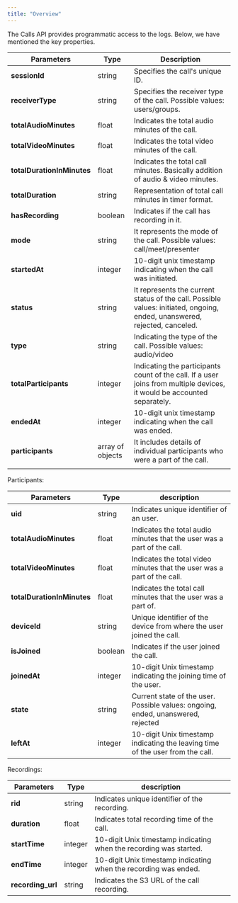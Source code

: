```yaml
---
title: "Overview"
---
```


The Calls API provides programmatic access to the logs. Below, we have mentioned the key properties.

| Parameters                 | Type             | Description                                                                                                               |
| -------------------------- | ---------------- | ------------------------------------------------------------------------------------------------------------------------- |
| **sessionId**              | string           | Specifies the call's unique ID.                                                                                           |
| **receiverType**           | string           | Specifies the receiver type of the call. Possible values: users/groups.                                                   |
| **totalAudioMinutes**      | float            | Indicates the total audio minutes of the call.                                                                            |
| **totalVideoMinutes**      | float            | Indicates the total video minutes of the call.                                                                            |
| **totalDurationInMinutes** | float            | Indicates the total call minutes. Basically addition of audio & video minutes.                                            |
| **totalDuration**          | string           | Representation of total call minutes in timer format.                                                                     |
| **hasRecording**           | boolean          | Indicates if the call has recording in it.                                                                                |
| **mode**                   | string           | It represents the mode of the call. Possible values: call/meet/presenter                                                  |
| **startedAt**              | integer          | 10-digit unix timestamp indicating when the call was initiated.                                                           |
| **status**                 | string           | It represents the current status of the call. Possible values: initiated, ongoing, ended, unanswered, rejected, canceled. |
| **type**                   | string           | Indicating the type of the call. Possible values: audio/video                                                             |
| **totalParticipants**      | integer          | Indicating the participants count of the call. If a user joins from multiple devices, it would be accounted separately.   |
| **endedAt**                | integer          | 10-digit unix timestamp indicating when the call was ended.                                                               |
| **participants**           | array of objects | It includes details of individual participants who were a part of the call.                                               |
|                            |                  |                                                                                                                           |

Participants:

| Parameters                 | Type    | description                                                                      |
| -------------------------- | ------- | -------------------------------------------------------------------------------- |
| **uid**                    | string  | Indicates unique identifier of an user.                                          |
| **totalAudioMinutes**      | float   | Indicates the total audio minutes that the user was a part of the call.          |
| **totalVideoMinutes**      | float   | Indicates the total video minutes that the user was a part of the call.          |
| **totalDurationInMinutes** | float   | Indicates the total call minutes that the user was a part of.                    |
| **deviceId**               | string  | Unique identifier of the device from where the user joined the call.             |
| **isJoined**               | boolean | Indicates if the user joined the call.                                           |
| **joinedAt**               | integer | 10-digit Unix timestamp indicating the joining time of the user.                 |
| **state**                  | string  | Current state of the user. Possible values: ongoing, ended, unanswered, rejected |
| **leftAt**                 | integer | 10-digit Unix timestamp indicating the leaving time of the user from the call.   |

Recordings:

| Parameters         | Type    | description                                                        |
| ------------------ | ------- | ------------------------------------------------------------------ |
| **rid**            | string  | Indicates unique identifier of the recording.                      |
| **duration**       | float   | Indicates total recording time of the call.                        |
| **startTime**      | integer | 10-digit Unix timestamp indicating when the recording was started. |
| **endTime**        | integer | 10-digit Unix timestamp indicating when the recording was ended.   |
| **recording\_url** | string  | Indicates the S3 URL of the call recording.                        |

